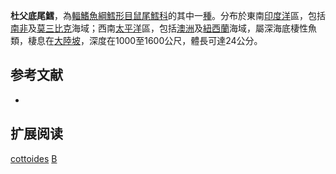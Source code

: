 {{Speciesbox
| name = 杜父底尾鱈
| status = NE
| status_system = iucn3.1
| image = Bathygadus cottoides (Codheaded rattail).gif
| trend = unknow
| genus = Bathygadus
| species = cottoides
| authority = [[Günther|Günther]], 1878
| synonyms = 
}}
'''杜父底尾鱈'''，為[[輻鰭魚綱|輻鰭魚綱]][[鱈形目|鱈形目]][[鼠尾鱈科|鼠尾鱈科]]的其中一[[種|種]]。分布於東南[[印度洋|印度洋]]區，包括[[南非|南非]]及[[莫三比克|莫三比克]]海域；西南[[太平洋|太平洋]]區，包括[[澳洲|澳洲]]及[[紐西蘭|紐西蘭]]海域，屬深海底棲性魚類，棲息在[[大陸坡|大陸坡]]，深度在1000至1600公尺，體長可達24公分。

==参考文献==
*{{FishBase_species|genus=Bathygadus|species=cottoides|year=2011|month=12}}

== 扩展阅读 ==
{{refbegin}}
{{wikispecies-inline|Bathygadus cottoides|杜父底尾鱈}}
{{refend}}
{{Taxonbar|from=Q2253591}}

[[Category:底尾鱈屬|cottoides]]
[[Category:1878年描述的魚類|B]]


{{鱈形目小作品}}